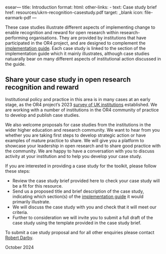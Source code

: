 esear---
title: Introduction
format:
  html:
    other-links:
      - text: Case study brief
        href: resources/ukrn-recognition-casestudy.pdf
        target: _blank
        icon: file-earmark-pdf
---

These case studies illustrate different aspects of implementing change to enable recognition and reward for open research within research-performing organisations. They are provided by institutions that have participated in the OR4 project, and are designed to complement the [implementation guide](guide-contents.qmd). Each case study is linked to the section of the implementation guide which it mainly illustrates, although case studies natuarally bear on many different aspects of institutional action discussed in the guide. 

## Share your case study in open research recognition and reward

Institutional policy and practice in this area is in many cases at an early stage, as the OR4 project's 2023 [survey of UK institutions](https://doi.org/10.31219/osf.io/z52cn) established. We are working with a number of  institutions in the OR4 community of practice to develop and publish case studies. 

We also welcome proposals for case studies from the institutions in the wider higher education and research community. We want to hear from you whether you are taking first steps to develop strategic action or have examples of mature practice to share.  We will give you a platform to showcase your leadership in open research and to share good practice with the community. We are happy to have a conversation with you to discuss activity at your institution and to help you develop your case study. 

If you are interested in providing a case study for the toolkit, please follow these steps:

- Review the case study brief provided here to check your case study will be a fit for this resource. 
- Send us a proposed title and brief description of the case study, indicating which section(s) of the [implementation guide](guide-contents.qmd) it would primarily illustrate.
- We will discuss the case study with you and check that it will meet our criteria.
- Further to consideration we will invite you to submit a full draft of the case study using the template provided in the case study brief.

To submit a cae study proposal and for all other enquiries please contact [Robert Darby](mailto:r.m.darby@reading.ac.uk).

October 2024


